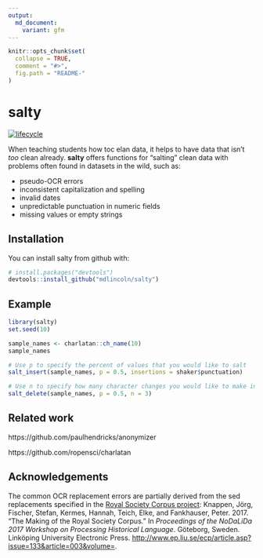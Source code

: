 ```yaml
---
output:
  md_document:
    variant: gfm
---
```


<!-- README.md is generated from README.Rmd. Please edit that file -->

```r
knitr::opts_chunk$set(
  collapse = TRUE,
  comment = "#>",
  fig.path = "README-"
)
```

# salty

[![lifecycle](https://img.shields.io/badge/lifecycle-experimental-orange.svg)](https://www.tidyverse.org/lifecycle/#experimental)

When teaching students how toc elan data, it helps to have data that isn't _too_ clean already.
**salty** offers functions for "salting" clean data with problems often found in datasets in the wild, such as:

- pseudo-OCR errors
- inconsistent capitalization and spelling
- invalid dates
- unpredictable punctuation in numeric fields
- missing values or empty strings

## Installation

You can install salty from github with:

```r
# install.packages("devtools")
devtools::install_github("mdlincoln/salty")
```

## Example

```r
library(salty)
set.seed(10)

sample_names <- charlatan::ch_name(10)
sample_names

# Use p to specify the percent of values that you would like to salt
salt_insert(sample_names, p = 0.5, insertions = shaker$punctuation)

# Use n to specify how many character changes you would like to make in salted values
salt_delete(sample_names, p = 0.5, n = 3)
```

## Related work

https://github.com/paulhendricks/anonymizer

https://github.com/ropensci/charlatan

## Acknowledgements

The common OCR replacement errors are partially derived from the sed replacements specified in the [Royal Society Corpus project](http://fedora.clarin-d.uni-saarland.de/rsc/access.html): Knappen, Jörg, Fischer, Stefan, Kermes, Hannah, Teich, Elke, and Fankhauser, Peter. 2017. "The Making of the Royal Society Corpus." In _Proceedings of the NoDaLiDa 2017 Workshop on Processing Historical Language_. Göteborg, Sweden. Linköping University Electronic Press. <http://www.ep.liu.se/ecp/article.asp?issue=133&article=003&volume=>.
